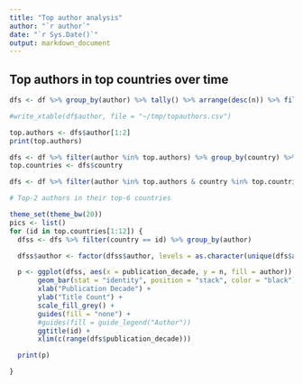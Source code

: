```yaml
---
title: "Top author analysis"
author: "`r author`"
date: "`r Sys.Date()`"
output: markdown_document
---
```



## Top authors in top countries over time

```r
dfs <- df %>% group_by(author) %>% tally() %>% arrange(desc(n)) %>% filter(!is.na(author))

#write_xtable(df$author, file = "~/tmp/topauthors.csv")

top.authors <- dfs$author[1:2]
print(top.authors)

dfs <- df %>% filter(author %in% top.authors) %>% group_by(country) %>% tally() %>% arrange(desc(n)) %>% filter(!is.na(country))
top.countries <- dfs$country

dfs <- df %>% filter(author %in% top.authors & country %in% top.countries) %>% group_by(country, author, publication_decade) %>% tally() %>% arrange(publication_decade)

# Top-2 authors in their top-6 countries

theme_set(theme_bw(20))
pics <- list()
for (id in top.countries[1:12]) {
  dfss <- dfs %>% filter(country == id) %>% group_by(author)

  dfss$author <- factor(dfss$author, levels = as.character(unique(dfs$author)))

  p <- ggplot(dfss, aes(x = publication_decade, y = n, fill = author)) +
       geom_bar(stat = "identity", position = "stack", color = "black") +
       xlab("Publication Decade") +
       ylab("Title Count") +
       scale_fill_grey() +
       guides(fill = "none") +
       #guides(fill = guide_legend("Author")) 
       ggtitle(id) +
       xlim(c(range(dfs$publication_decade)))

  print(p)

}




```






